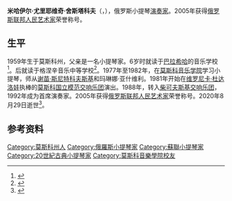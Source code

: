 {{藝人
| 姓名     = 米哈伊尔·舍斯塔科夫
| 类型     = 演奏者
| 图片     = 
| 英文名   = 
| 国籍     = {{RUS}}
| 民族     = 
| 出生日期 = 1959年7月9日
| 出生地点 = 苏联[[莫斯科州|莫斯科州]]
| 逝世日期 = {{Dda|2020|8|29|1959|7|9}}
| 逝世地点 = 俄罗斯莫斯科州
| 职业     = 小提琴家
| 母校     = 
| 奖项     = {{俄罗斯人民艺术家}}
| 活跃年代 =
| 代表作   = 
| IMDb     = 
}}
'''米哈伊尔·尤里耶维奇·舍斯塔科夫'''（{{lang-ru|Михаил Юрьевич Шестаков}}，{{bd|1959年|7月9日|2020年|8月29日|catIdx=Shestakov}}），俄罗斯小提琴[[演奏家|演奏家]]。2005年获得[[俄罗斯联邦人民艺术家|俄罗斯联邦人民艺术家]]荣誉称号。

==生平==
1959年生于莫斯科州，父亲是一名小提琴家。6岁时就读于[[巴拉希哈|巴拉希哈]]的音乐学校<ref>{{cite web |title=Скрипка-судьба |url=https://www.kommersant.ru/doc/1877692 |publisher=Огонёк |language=ru |date=2012-02-27}}</ref>。后就读于格涅辛音乐中等学校<ref>{{cite web |title=Концертмейстер оркестра Народный артист Российской Федерации |url=http://tchaikovsky.bso.ru/orchestra/index.php?id=366&page=7 |publisher=Большой Симфонический Оркестр им. П. И. Чайковского |language=ru |date=2020-09-04}}</ref>。1977年至1982年，在[[莫斯科音乐学院|莫斯科音乐学院]]学习小提琴，师从[[谢苗·斯尼特科夫斯基|谢苗·斯尼特科夫斯基]]和玛琳娜·亚什维利。1981年开始在[[维罗尼卡·博里索夫娜·杜达洛娃|维罗尼卡·杜达洛娃]]执棒的[[莫斯科国立模范交响乐团|莫斯科国立模范交响乐团]]演出。1988年，转入[[柴可夫斯基交响乐团|柴可夫斯基交响乐团]]，1992年成为首席演奏家。2005年获得[[俄罗斯联邦人民艺术家|俄罗斯联邦人民艺术家]]荣誉称号。2020年8月29日逝世<ref>{{cite web |title=Ушел из жизни скрипач Михаил Шестаков |url=https://www.classicalmusicnews.ru/news/mikhail-shestakov-passed/ |language=ru |date=2020-09-02}}</ref>。

==参考资料==
{{reflist}}

{{Authority control}}
{{DEFAULTSORT:Shestakov, Mikhail}}
[[Category:莫斯科州人|Category:莫斯科州人]]
[[Category:俄羅斯小提琴家|Category:俄羅斯小提琴家]]
[[Category:蘇聯小提琴家|Category:蘇聯小提琴家]]
[[Category:20世紀古典小提琴家|Category:20世紀古典小提琴家]]
[[Category:莫斯科音樂學院校友|Category:莫斯科音樂學院校友]]